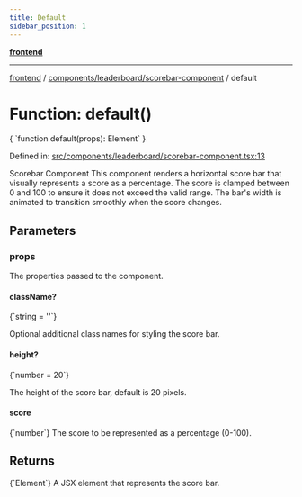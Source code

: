 ```yaml
---
title: Default
sidebar_position: 1
---
```



[**frontend**](../../../..)

***

[frontend](../../../..) / [components/leaderboard/scorebar-component](..) / default

# Function: default()

<CodeBlock language="ts">
{ `function default(props): Element` }
</CodeBlock>

Defined in: [src/components/leaderboard/scorebar-component.tsx:13](https://github.com/svsticky/CommitteeClash/blob/8a31d8fc8422df670b3b4cb3b5fd558ecdeabb90/frontend/src/components/leaderboard/scorebar-component.tsx#L13)

Scorebar Component
This component renders a horizontal score bar that visually represents a score as a percentage.
The score is clamped between 0 and 100 to ensure it does not exceed the valid range.
The bar's width is animated to transition smoothly when the score changes.

## Parameters

### props

The properties passed to the component.

#### className?
<CodeBlock language="ts">
{`string = ''`}
</CodeBlock>

Optional additional class names for styling the score bar.

#### height?
<CodeBlock language="ts">
{`number = 20`}
</CodeBlock>

The height of the score bar, default is 20 pixels.

#### score
<CodeBlock language="ts">
{`number`}
</CodeBlock>
The score to be represented as a percentage (0-100).

## Returns
<CodeBlock language="ts">
{`Element`}
</CodeBlock>
A JSX element that represents the score bar.
